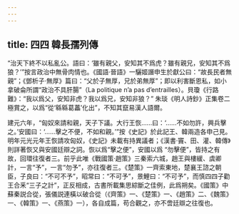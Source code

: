 ```yaml
---
---
---
```

title: 四四 韓長孺列傳
---




“治天下終不以私亂公。語曰：‘雖有親父，安知其不爲虎？雖有親兄，安知其不爲狼？’”按言政治中無骨肉情也。《國語·晉語》一驪姬譖申生於獻公曰：“故長民者無親”；《鄧析子·無厚》篇曰：“父於子無厚，兄於弟無厚”；即以利害斷恩私，如小拿破侖所謂“政治不具肝腸”（La politique n’a pas d’entrailles）。貝瓊《行路難》：“我以爲父，安知非虎？我以爲兄，安知非狼？” 朱琰《明人詩鈔》正集卷二極賞之，以爲“從‘緜緜葛藟’化出”，不知其竄易漢人語爾。

建元六年，“匈奴來請和親，天子下議。大行王恢……曰：‘……不如勿許，興兵擊之。’安國曰：‘……擊之不便，不如和親。’”按《史記》於此記王、韓兩造各申己見。明年元光元年王恢請攻匈奴，《史記》未載有持異議者；《漢書·竇、田、灌、韓傳》則詳著恢又與安國廷辯之詞。恢以爲“擊之便”，安國以爲 “勿擊便”，皆持之有故，回環往復者三。前乎此唯《戰國策·趙策》三秦索六城，趙王與樓緩、虞卿計，一言“予”，一言“勿予”，亦往復者三。《楚策》一齊索東地，楚襄王諮之朝臣，子良曰：“不可不予”，昭常曰：“不可予”，景鯉曰：“不可予”，而慎四四子勸王合釆“三子之計”，正反相成，古書所載集思綜斷之佳例，此爲朔矣。《國策》中蘇秦説合從，張儀説連橫以破合從（《齊策》一、《楚策》一、《趙策》二、《魏策》一、《韓策》一、《燕策》一），各自成篇，苟合觀之，亦不啻廷辯之往復也。